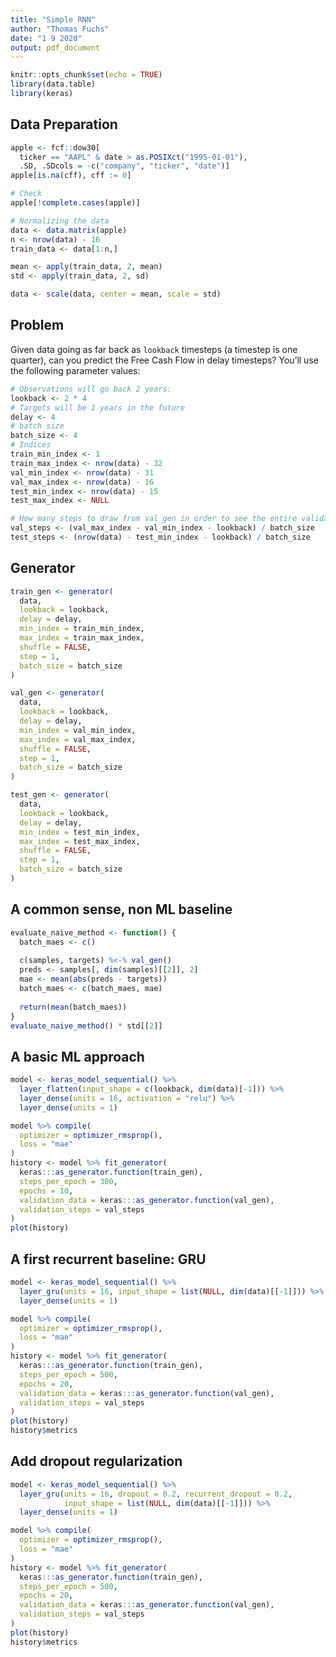 ```yaml
---
title: "Simple RNN"
author: "Thomas Fuchs"
date: "1 9 2020"
output: pdf_document
---
```


```r
knitr::opts_chunk$set(echo = TRUE)
library(data.table)
library(keras)
```

## Data Preparation

```r
apple <- fcf::dow30[
  ticker == "AAPL" & date > as.POSIXct("1995-01-01"),
  .SD, .SDcols = -c("company", "ticker", "date")]
apple[is.na(cff), cff := 0]

# Check
apple[!complete.cases(apple)]

# Normalizing the data
data <- data.matrix(apple)
n <- nrow(data) - 16
train_data <- data[1:n,]

mean <- apply(train_data, 2, mean)
std <- apply(train_data, 2, sd)

data <- scale(data, center = mean, scale = std)
```

## Problem

Given data going as far back as `lookback` timesteps (a timestep is one quarter), can you predict the Free Cash Flow in delay timesteps?
You'll use the following parameter values:

```r
# Observations will go back 2 years:
lookback <- 2 * 4
# Targets will be 1 years in the future
delay <- 4
# batch size
batch_size <- 4
# Indices
train_min_index <- 1
train_max_index <- nrow(data) - 32
val_min_index <- nrow(data) - 31
val_max_index <- nrow(data) - 16
test_min_index <- nrow(data) - 15
test_max_index <- NULL

# How many steps to draw from val_gen in order to see the entire validation set
val_steps <- (val_max_index - val_min_index - lookback) / batch_size
test_steps <- (nrow(data) - test_min_index - lookback) / batch_size
```

## Generator

```r
train_gen <- generator(
  data,
  lookback = lookback,
  delay = delay,
  min_index = train_min_index,
  max_index = train_max_index,
  shuffle = FALSE,
  step = 1,
  batch_size = batch_size
)

val_gen <- generator(
  data,
  lookback = lookback,
  delay = delay,
  min_index = val_min_index,
  max_index = val_max_index,
  shuffle = FALSE,
  step = 1,
  batch_size = batch_size
)

test_gen <- generator(
  data,
  lookback = lookback,
  delay = delay,
  min_index = test_min_index,
  max_index = test_max_index,
  shuffle = FALSE,
  step = 1,
  batch_size = batch_size
)
```

## A common sense, non ML baseline
```r
evaluate_naive_method <- function() {
  batch_maes <- c()
  
  c(samples, targets) %<-% val_gen()
  preds <- samples[, dim(samples)[[2]], 2]
  mae <- mean(abs(preds - targets))
  batch_maes <- c(batch_maes, mae)
  
  return(mean(batch_maes))
}
evaluate_naive_method() * std[[2]]
```

## A basic ML approach

```r
model <- keras_model_sequential() %>% 
  layer_flatten(input_shape = c(lookback, dim(data)[-1])) %>% 
  layer_dense(units = 16, activation = "relu") %>% 
  layer_dense(units = 1)

model %>% compile(
  optimizer = optimizer_rmsprop(),
  loss = "mae"
)
history <- model %>% fit_generator(
  keras:::as_generator.function(train_gen),
  steps_per_epoch = 300,
  epochs = 10,
  validation_data = keras:::as_generator.function(val_gen),
  validation_steps = val_steps
)
plot(history)
```

## A first recurrent baseline: GRU

```r
model <- keras_model_sequential() %>% 
  layer_gru(units = 16, input_shape = list(NULL, dim(data)[[-1]])) %>% 
  layer_dense(units = 1)

model %>% compile(
  optimizer = optimizer_rmsprop(),
  loss = "mae"
)
history <- model %>% fit_generator(
  keras:::as_generator.function(train_gen),
  steps_per_epoch = 500,
  epochs = 20,
  validation_data = keras:::as_generator.function(val_gen),
  validation_steps = val_steps
)
plot(history)
history$metrics
```
## Add dropout regularization
```r
model <- keras_model_sequential() %>% 
  layer_gru(units = 16, dropout = 0.2, recurrent_dropout = 0.2,
            input_shape = list(NULL, dim(data)[[-1]])) %>% 
  layer_dense(units = 1)

model %>% compile(
  optimizer = optimizer_rmsprop(),
  loss = "mae"
)
history <- model %>% fit_generator(
  keras:::as_generator.function(train_gen),
  steps_per_epoch = 500,
  epochs = 20,
  validation_data = keras:::as_generator.function(val_gen),
  validation_steps = val_steps
)
plot(history)
history$metrics
```
